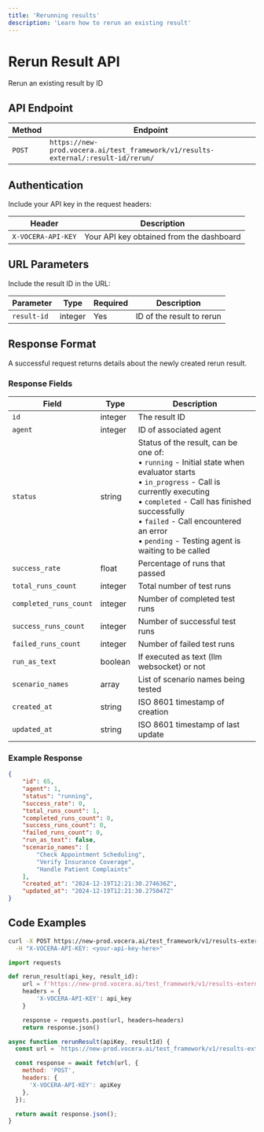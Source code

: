 ---
title: 'Rerunning results'
description: 'Learn how to rerun an existing result'
---

# Rerun Result API
Rerun an existing result by ID

## API Endpoint

| Method | Endpoint |
|--------|----------|
| `POST` | `https://new-prod.vocera.ai/test_framework/v1/results-external/:result-id/rerun/` |

## Authentication

Include your API key in the request headers:

| Header | Description |
|--------|--------|
| `X-VOCERA-API-KEY` | Your API key obtained from the dashboard |

## URL Parameters

Include the result ID in the URL:

| Parameter | Type | Required | Description |
|-----------|------|----------|-------------|
| `result-id` | integer | Yes | ID of the result to rerun |

## Response Format

A successful request returns details about the newly created rerun result.

### Response Fields

| Field | Type | Description |
|-------|------|-------------|
| `id` | integer | The result ID |
| `agent` | integer | ID of associated agent |
| `status` | string | Status of the result, can be one of:<br/>• `running` - Initial state when evaluator starts<br/>• `in_progress` - Call is currently executing<br/>• `completed` - Call has finished successfully<br/>• `failed` - Call encountered an error<br/>• `pending` - Testing agent is waiting to be called |
| `success_rate` | float | Percentage of runs that passed |
| `total_runs_count` | integer | Total number of test runs |
| `completed_runs_count` | integer | Number of completed test runs |
| `success_runs_count` | integer | Number of successful test runs |
| `failed_runs_count` | integer | Number of failed test runs |
| `run_as_text` | boolean | If executed as text (llm websocket) or not |
| `scenario_names` | array | List of scenario names being tested |
| `created_at` | string | ISO 8601 timestamp of creation |
| `updated_at` | string | ISO 8601 timestamp of last update |

### Example Response

```json
{
    "id": 65,
    "agent": 1,
    "status": "running",
    "success_rate": 0,
    "total_runs_count": 1,
    "completed_runs_count": 0,
    "success_runs_count": 0,
    "failed_runs_count": 0,
    "run_as_text": false,
    "scenario_names": [
        "Check Appointment Scheduling",
        "Verify Insurance Coverage",
        "Handle Patient Complaints"
    ],
    "created_at": "2024-12-19T12:21:30.274636Z",
    "updated_at": "2024-12-19T12:21:30.275047Z"
}
```

## Code Examples

<CodeGroup>

```bash Curl
curl -X POST https://new-prod.vocera.ai/test_framework/v1/results-external/:your-result-id/rerun/ \
  -H "X-VOCERA-API-KEY: <your-api-key-here>"
```

```python Python
import requests

def rerun_result(api_key, result_id):
    url = f'https://new-prod.vocera.ai/test_framework/v1/results-external/{result_id}/rerun/'
    headers = {
        'X-VOCERA-API-KEY': api_key
    }

    response = requests.post(url, headers=headers)
    return response.json()
```

```javascript JavaScript
async function rerunResult(apiKey, resultId) {
  const url = `https://new-prod.vocera.ai/test_framework/v1/results-external/${resultId}/rerun/`;

  const response = await fetch(url, {
    method: 'POST',
    headers: {
      'X-VOCERA-API-KEY': apiKey
    },
  });

  return await response.json();
}
```
</CodeGroup>
